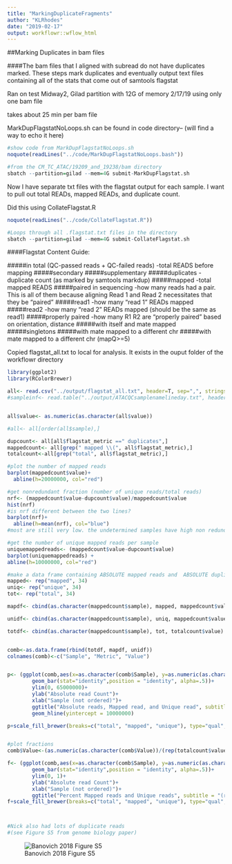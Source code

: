 ```yaml
---
title: "MarkingDuplicateFragments"
author: "KLRhodes"
date: "2019-02-17"
output: workflowr::wflow_html
---
```

##Marking Duplicates in bam files

####The bam files that I aligned with subread do not have duplicates marked. These steps mark duplicates and eventually output text files containing all of the stats that come out of samtools flagstat


Ran on  test Midway2, Gilad partition with 12G of memory 2/17/19 using only one bam file

takes about 25 min per bam file

MarkDupFlagstatNoLoops.sh can be found in code directory-- (will find a way to echo it here)
```r
#show code from MarkDupFlagstatNoLoops.sh
noquote(readLines("../code/MarkDupFlagstatNoLoops.bash"))
```

```r
#from the CM_TC_ATAC/19209_and_19238/bam directory
sbatch --partition=gilad --mem=4G submit-MarkDupFlagstat.sh
```

Now I have separate txt files with the flagstat output for each sample. I want to pull out total READs, mapped READs, and duplicate count.  

Did this using CollateFlagstat.R
```r
noquote(readLines("../code/CollateFlagstat.R"))
```

```r
#Loops through all .flagstat.txt files in the directory
sbatch --partition=gilad --mem=4G submit-CollateFlagstat.sh
```

####Flagstat Content Guide:

#####in total (QC-passed reads + QC-failed reads)
    -total READS before mapping
#####secondary
#####supplementary
#####duplicates
    -duplicate count (as marked by samtools markdup)
#####mapped
    -total mapped READS
#####paired in sequencing
  -how many reads had a pair. This is all of them because aligning Read 1 and Read 2 necessitates that they be "paired"
#####read1
  -how many "read 1" READs mapped
#####read2
  -how many "read 2" READs mapped
  (should be the same as read1)
#####properly paired 
  -how many R1 R2 are "properly paired" based on orientation, distance
#####with itself and mate mapped
#####singletons 
#####with mate mapped to a different chr
#####with mate mapped to a different chr (mapQ>=5)




Copied flagstat_all.txt to local for analysis. It exists in the ouput folder of the workflowr directory
```r
library(ggplot2)
library(RColorBrewer)
```

```r
all<- read.csv("../output/flagstat_all.txt", header=T, sep=",", stringsAsFactors = F)
#sampleinf<- read.table("../output/ATACQCsamplenamelineday.txt", header=T)


all$value<- as.numeric(as.character(all$value))

#all<- all[order(all$sample),]

dupcount<- all[all$flagstat_metric ==" duplicates",]
mappedcount<- all[grep(" mapped \\(", all$flagstat_metric),]
totalcount<-all[grep("total", all$flagstat_metric),]

#plot the number of mapped reads
barplot(mappedcount$value)+
  abline(h=20000000, col="red")

#get nonredundant fraction (number of unique reads/total reads)
nrf<- (mappedcount$value-dupcount$value)/mappedcount$value
hist(nrf)
#is nrf different between the two lines?
barplot(nrf)+
  abline(h=mean(nrf), col="blue")
#most are still very low. the undetermined samples have high non redundant fraction, but this is not surprising because they'll have reads from all the samples in the lane.

#get the number of unique mapped reads per sample
uniquemappedreads<- (mappedcount$value-dupcount$value)
barplot(uniquemappedreads) +
abline(h=10000000, col="red")

#make a data frame containing ABSOLUTE mapped reads and  ABSOLUTE duplicated reads
mapped<- rep("mapped", 34)
uniq<- rep("unique", 34)
tot<- rep("total", 34)

mapdf<- cbind(as.character(mappedcount$sample), mapped, mappedcount$value)

unidf<- cbind(as.character(mappedcount$sample), uniq, mappedcount$value-dupcount$value)

totdf<- cbind(as.character(mappedcount$sample), tot, totalcount$value)


comb<-as.data.frame(rbind(totdf, mapdf, unidf))
colnames(comb)<-c("Sample", "Metric", "Value")


p<- (ggplot(comb,aes(x=as.character(comb$Sample), y=as.numeric(as.character(comb$Value)), fill=as.character(comb$Metric)))+ 
        geom_bar(stat="identity",position = "identity", alpha=.5))+
        ylim(0, 65000000)+
        ylab("Absolute read Count")+
        xlab("Sample (not ordered)")+
        ggtitle("Absolute reads, Mapped read, and Unique read", subtitle = "(reads not marked as duplicated by markdup)") +
        geom_hline(yintercept = 10000000)

p+scale_fill_brewer(breaks=c("total", "mapped", "unique"), type="qual", palette="Accent")


#plot fractions
comb$Value<-(as.numeric(as.character(comb$Value))/(rep(totalcount$value, 3)))

f<- (ggplot(comb,aes(x=as.character(comb$Sample), y=as.numeric(as.character(comb$Value)), fill=as.character(comb$Metric)))+ 
        geom_bar(stat="identity",position = "identity", alpha=.5))+
        ylim(0, 1)+
        ylab("Absolute read Count")+
        xlab("Sample (not ordered)")+
        ggtitle("Percent Mapped reads and Unique reads", subtitle = "(reads not marked as duplicated by markdup)")
f+scale_fill_brewer(breaks=c("total", "mapped", "unique"), type="qual", palette="Accent")



#Nick also had lots of duplicate reads
#(see Figure S5 from genome biology paper)
```
![Banovich 2018 Figure S5](assets/BanoFigS5.jpg)




